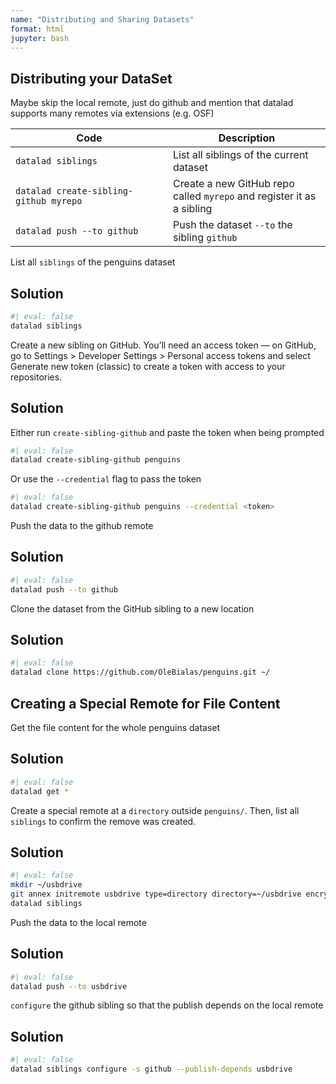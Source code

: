 ```yaml
---
name: "Distributing and Sharing Datasets"
format: html
jupyter: bash
---
```


## Distributing your DataSet

Maybe skip the local remote, just do github and mention that datalad supports many remotes via extensions (e.g. OSF)

| Code | Description |
| --- | --- |
| `datalad siblings` | List all siblings of the current dataset |
| `datalad create-sibling-github myrepo` | Create a new GitHub repo called `myrepo` and register it as a sibling |
| `datalad push --to github` | Push the dataset `--to` the sibling `github` |

:::{#exr-}
List all `siblings` of the penguins dataset
:::
::: {.callout-tip}
# Solution
```bash
#| eval: false
datalad siblings
```
:::

:::{#exr-}
Create a new sibling on GitHub. You'll need an access token --- on GitHub, go to Settings > Developer Settings > Personal access tokens and select Generate new token (classic) to create a token with access to your repositories.
:::
::: {.callout-tip}
# Solution
Either run `create-sibling-github` and paste the token when being prompted
```bash
#| eval: false
datalad create-sibling-github penguins
```
Or use the `--credential` flag to pass the token
```bash
#| eval: false
datalad create-sibling-github penguins --credential <token>
```
:::

:::{#exr-}
Push the data to the github remote
:::
::: {.callout-tip}
# Solution
```bash
#| eval: false
datalad push --to github
```
:::

:::{#exr-}
Clone the dataset from the GitHub sibling to a new location
:::
::: {.callout-tip}
# Solution
```bash
#| eval: false
datalad clone https://github.com/OleBialas/penguins.git ~/
```
:::

## Creating a Special Remote for File Content


:::{#exr-}
Get the file content for the whole penguins dataset
:::
::: {.callout-tip}
# Solution
```bash
#| eval: false
datalad get *
```
:::


:::{#exr-}
Create a special remote at a `directory` outside `penguins/`. Then, list all `siblings` to confirm the remove was created.
:::
::: {.callout-tip}
# Solution
```bash
#| eval: false
mkdir ~/usbdrive
git annex initremote usbdrive type=directory directory=~/usbdrive encryption=none autoenable=true
datalad siblings
```
:::

:::{#exr-}
Push the data to the local remote
:::
::: {.callout-tip}
# Solution
```bash
#| eval: false
datalad push --to usbdrive
```
:::

:::{#exr-}
`configure` the github sibling so that the publish depends on the local remote
:::
::: {.callout-tip}
# Solution
```bash
#| eval: false
datalad siblings configure -s github --publish-depends usbdrive
```
:::
